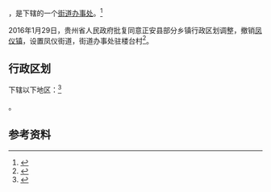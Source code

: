 {{中国乡级行政区|52/03/24/100/000}}

'''{{PAGENAMEBASE}}'''，是{{PRC admin/fullname|52/03/24/100/000|3}}下辖的一个[[街道办事处|街道办事处]]。<ref>{{PRC admin/ref sgc|{{PRC admin/parent|52/03/24/100/000}}}}</ref>

2016年1月29日，贵州省人民政府批复同意正安县部分乡镇行政区划调整，撤销[[凤仪镇_(正安县)|凤仪镇]]，设置凤仪街道，街道办事处驻楼台村<ref>{{Cite web |url=http://www.gzgov.gov.cn/xxgk/zfxxgkpt/szfxxgkml/201602/t20160218_374898.html |title=省人民政府关于同意正安县部分乡镇行政区划调整的批复（黔府函〔2016〕50号） |accessdate=2017-09-01 |archive-date=2017-09-02 |archive-url=https://web.archive.org/web/20170902053806/http://www.gzgov.gov.cn/xxgk/zfxxgkpt/szfxxgkml/201602/t20160218_374898.html |dead-url=no }}</ref>。

== 行政区划 ==

{{PAGENAMEBASE}}下辖以下地区：<ref>{{PRC admin/ref sgc|52/03/24/100/000}}</ref>

{{PRC admin/children|52/03/24/100/000}}。

== 参考资料 ==

{{reflist}}

{{行政区划小作品}}
{{PRC admin/navcat|52/03/24/100/000}}